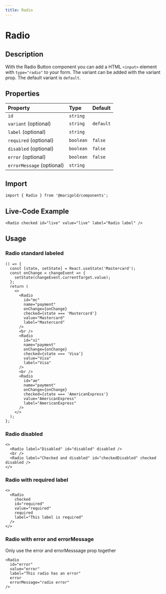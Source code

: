 ```yaml
---
title: Radio
---
```


# Radio

## Description

With the Radio Button component you can add a HTML `<input>` element with `type="radio"` to your form.
The variant can be added with the variant prop. The default variant is `default`.

## Properties

| Property                  | Type      | Default   |
| :------------------------ | :-------- | :-------- |
| `id`                      | `string`  |           |
| `variant` (optional)      | `string`  | `default` |
| `label` (optional)        | `string`  |           |
| `required` (optional)     | `boolean` | `false`   |
| `disabled` (optional)     | `boolean` | `false`   |
| `error` (optional)        | `boolean` | `false`   |
| `errorMessage` (optional) | `string`  |           |

## Import

```tsx onlyCode
import { Radio } from '@marigold/components';
```

## Live-Code Example

```tsx expandCode
<Radio checked id="live" value="live" label="Radio label" />
```

## Usage

### Radio standard labeled

```tsx
() => {
  const [state, setState] = React.useState('Mastercard');
  const onChange = changeEvent => {
    setState(changeEvent.currentTarget.value);
  };
  return (
    <>
      <Radio
        id="mc"
        name="payment"
        onChange={onChange}
        checked={state === 'Mastercard'}
        value="Mastercard"
        label="Mastercard"
      />
      <br />
      <Radio
        id="vi"
        name="payment"
        onChange={onChange}
        checked={state === 'Visa'}
        value="Visa"
        label="Visa"
      />
      <br />
      <Radio
        id="ae"
        name="payment"
        onChange={onChange}
        checked={state === 'AmericanExpress'}
        value="AmericanExpress"
        label="AmericanExpress"
      />
    </>
  );
};
```

### Radio disabled

```tsx
<>
  <Radio label="Disabled" id="disabled" disabled />
  <br />
  <Radio label="Checked and disabled" id="checkedDisabled" checked disabled />
</>
```

### Radio with required label

```tsx
<>
  <Radio
    checked
    id="required"
    value="required"
    required
    label="This label is required"
  />
</>
```

### Radio with error and errorMessage

Only use the error and errorMesssage prop together

```tsx
<Radio
  id="error"
  value="error"
  label="This radio has an error"
  error
  errorMessage="radio error"
/>
```
